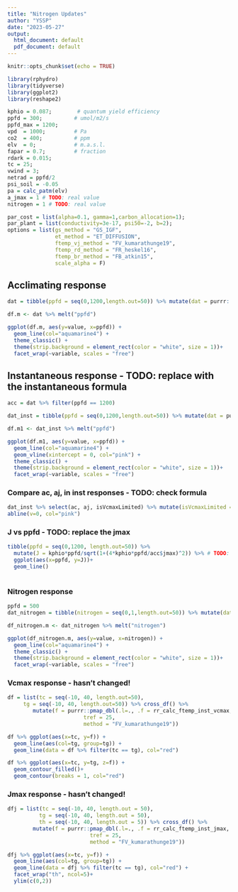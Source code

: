 ```yaml
---
title: "Nitrogen Updates"
author: "YSSP"
date: "2023-05-27"
output:
  html_document: default
  pdf_document: default
---
```


```r
knitr::opts_chunk$set(echo = TRUE)
```

```r
library(rphydro)
library(tidyverse)
library(ggplot2)
library(reshape2)
```

```r
kphio = 0.087;        # quantum yield efficiency
ppfd = 300;          # umol/m2/s
ppfd_max = 1200;
vpd  = 1000;         # Pa
co2  = 400;          # ppm
elv  = 0;            # m.a.s.l.
fapar = 0.7;         # fraction
rdark = 0.015;
tc = 25;
vwind = 3;
netrad = ppfd/2
psi_soil = -0.05
pa = calc_patm(elv)
a_jmax = 1 # TODO: real value
nitrogen = 1 # TODO: real value

par_cost = list(alpha=0.1, gamma=1,carbon_allocation=1);
par_plant = list(conductivity=3e-17, psi50=-2, b=2);
options = list(gs_method = "GS_IGF", 
               et_method = "ET_DIFFUSION",
               ftemp_vj_method = "FV_kumarathunge19",
               ftemp_rd_method = "FR_heskel16",
               ftemp_br_method = "FB_atkin15",
               scale_alpha = F)
```

## Acclimating response

```r
dat = tibble(ppfd = seq(0,1200,length.out=50)) %>% mutate(dat = purrr::map(.x=ppfd, .f = ~rphydro_nitrogen(tc, tc, .x, netrad, vpd, co2, pa, nitrogen, fapar, kphio, psi_soil, rdark, vwind, a_jmax, par_plant, par_cost, options))) %>% unnest_wider(dat)
```

```r
df.m <- dat %>% melt("ppfd")

ggplot(df.m, aes(y=value, x=ppfd)) + 
  geom_line(col="aquamarine4") + 
  theme_classic() +
  theme(strip.background = element_rect(color = "white", size = 1))+
  facet_wrap(~variable, scales = "free")

```

## Instantaneous response - TODO: replace with the instantaneous formula

```r
acc = dat %>% filter(ppfd == 1200)

dat_inst = tibble(ppfd = seq(0,1200,length.out=50)) %>% mutate(dat = purrr::map(.x=ppfd, .f = ~rphydro_instantaneous_analytical(acc$vcmax25, acc$jmax25, tc, tc, .x, netrad, vpd, co2, pa, fapar, kphio, psi_soil, rdark, vwind, par_plant, par_cost, options))) %>% unnest_wider(dat)

df.m1 <- dat_inst %>% melt("ppfd")

ggplot(df.m1, aes(y=value, x=ppfd)) + 
  geom_line(col="aquamarine4") + 
  geom_vline(xintercept = 0, col="pink") + 
  theme_classic() +
  theme(strip.background = element_rect(color = "white", size = 1))+
  facet_wrap(~variable, scales = "free")

```

### Compare ac, aj, in inst responses - TODO: check formula

```r
dat_inst %>% select(ac, aj, isVcmaxLimited) %>% mutate(isVcmaxLimited = isVcmaxLimited*5) %>%  matplot(x=dat_inst$ppfd, type="l", lty=1, col=c("green4", "yellow3", "black"))
abline(v=0, col="pink")
```

### J vs ppfd - TODO: replace the jmax

```r
tibble(ppfd = seq(0,1200, length.out=50)) %>% 
  mutate(J = kphio*ppfd/sqrt(1+(4*kphio*ppfd/acc$jmax)^2)) %>% # TODO: replace formula!
  ggplot(aes(x=ppfd, y=J))+
  geom_line()
  

```

### Nitrogen response

```r
ppfd = 500
dat_nitrogen = tibble(nitrogen = seq(0,1,length.out=50)) %>% mutate(dat = purrr::map(.x=nitrogen, .f = ~rphydro_nitrogen(tc, tc, ppfd, netrad, vpd, co2, pa, .x, fapar, kphio, psi_soil, rdark, vwind, a_jmax, par_plant, par_cost, options))) %>% unnest_wider(dat)
```

```r
df_nitrogen.m <- dat_nitrogen %>% melt("nitrogen")

ggplot(df_nitrogen.m, aes(y=value, x=nitrogen)) + 
  geom_line(col="aquamarine4") + 
  theme_classic() +
  theme(strip.background = element_rect(color = "white", size = 1))+
  facet_wrap(~variable, scales = "free")

```

### Vcmax response - hasn't changed!

```r
df = list(tc = seq(-10, 40, length.out=50), 
     tg = seq(-10, 40, length.out=50)) %>% cross_df() %>% 
        mutate(f = purrr::pmap_dbl(.l=., .f = rr_calc_ftemp_inst_vcmax,
                        tref = 25, 
                        method = "FV_kumarathunge19"))

df %>% ggplot(aes(x=tc, y=f)) +
  geom_line(aes(col=tg, group=tg)) + 
  geom_line(data = df %>% filter(tc == tg), col="red")

df %>% ggplot(aes(x=tc, y=tg, z=f)) +
  geom_contour_filled()+
  geom_contour(breaks = 1, col="red")
```

### Jmax response - hasn't changed!

```r

dfj = list(tc = seq(-10, 40, length.out = 50), 
          tg = seq(-10, 40, length.out = 50),
          th = seq(-10, 40, length.out = 5)) %>% cross_df() %>% 
        mutate(f = purrr::pmap_dbl(.l=., .f = rr_calc_ftemp_inst_jmax,
                          tref = 25, 
                          method = "FV_kumarathunge19"))

dfj %>% ggplot(aes(x=tc, y=f)) +
  geom_line(aes(col=tg, group=tg)) + 
  geom_line(data = dfj %>% filter(tc == tg), col="red") + 
  facet_wrap("th", ncol=5)+
  ylim(c(0,2))

```


